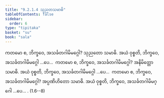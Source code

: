 ```yaml
---
title: "9.2.1.4 သုညတသမာဓိ"
tableOfContents: false
sidebar:
  order: 6
type: "tipitaka"
basket: "su"
book: "sala"
---
```



<DynamicBreadcrumb />

<Paragraph number="1699" book="sala">
ကတမော စ, ဘိက္ခဝေ, အသင်္ခတဂါမိမဂ္ဂေါ? သုညတော သမာဓိ. အယံ ဝုစ္စတိ, ဘိက္ခဝေ, အသင်္ခတဂါမိမဂ္ဂေါ …ပေ…  ကတမော စ, ဘိက္ခဝေ, အသင်္ခတဂါမိမဂ္ဂေါ? အနိမိတ္တော သမာဓိ. အယံ ဝုစ္စတိ, ဘိက္ခဝေ, အသင်္ခတဂါမိမဂ္ဂေါ …ပေ…  ကတမော စ, ဘိက္ခဝေ, အသင်္ခတဂါမိမဂ္ဂေါ? အပ္ပဏိဟိတော သမာဓိ. အယံ ဝုစ္စတိ, ဘိက္ခဝေ, အသင်္ခတဂါမိမဂ္ဂေါ …ပေ… . (1.6--8)
</Paragraph>